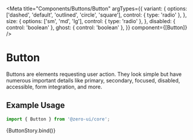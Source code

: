 
<Meta
  title="Components/Buttons/Button"
  argTypes={{
    variant: {
      options: ['dashed', 'default', 'outlined', 'circle', 'square'],
      control: { type: 'radio' },
    },
    size: {
      options: ['sm', 'md', 'lg'],
      control: { type: 'radio' },
    },
    disabled: { control: 'boolean' },
    ghost: { control: 'boolean' },
  }}
  component={[Button]}
/>


# Button

Buttons are elements requesting user action. They look simple but have numerous important details like primary, secondary, focused, disabled, accessible, form integration, and more.

## Example Usage

```jsx
import { Button } from '@zero-ui/core';
```

<Canvas columns={2} withSource="close">
  <Story
    args={{
      colorScheme: 'default',
      variant: 'default',
      size: 'sm',
      children: 'Simple Button',
    }}
    name="Button"
  >
    {ButtonStory.bind()}
  </Story>
</Canvas>

<ArgsTable of={Button} />
